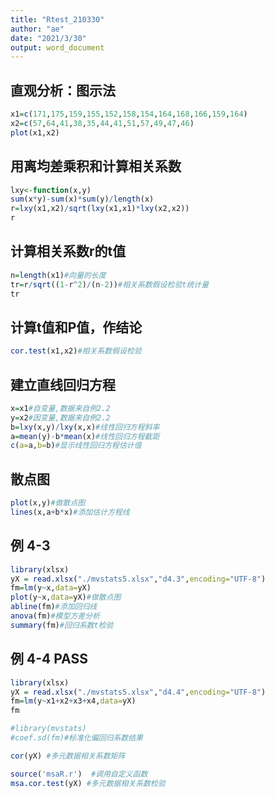 ```yaml
---
title: "Rtest_210330"
author: "ae"
date: "2021/3/30"
output: word_document
---
```


## 直观分析：图示法
```r
x1=c(171,175,159,155,152,158,154,164,168,166,159,164)
x2=c(57,64,41,38,35,44,41,51,57,49,47,46)
plot(x1,x2)

```

## 用离均差乘积和计算相关系数
```r
lxy<-function(x,y)       
sum(x*y)-sum(x)*sum(y)/length(x)
r=lxy(x1,x2)/sqrt(lxy(x1,x1)*lxy(x2,x2))
r
```

## 计算相关系数r的t值
```r
n=length(x1)#向量的长度
tr=r/sqrt((1-r^2)/(n-2))#相关系数假设检验t统计量
tr
```

## 计算t值和P值，作结论
```r
cor.test(x1,x2)#相关系数假设检验

```

## 建立直线回归方程
```r
x=x1#自变量,数据来自例2.2
y=x2#因变量,数据来自例2.2
b=lxy(x,y)/lxy(x,x)#线性回归方程斜率
a=mean(y)-b*mean(x)#线性回归方程截距
c(a=a,b=b)#显示线性回归方程估计值
```

## 散点图
```r
plot(x,y)#做散点图
lines(x,a+b*x)#添加估计方程线
```

## 例 4-3
```r
library(xlsx)
yX = read.xlsx("./mvstats5.xlsx","d4.3",encoding="UTF-8")
fm=lm(y~x,data=yX)
plot(y~x,data=yX)#做散点图
abline(fm)#添加回归线
anova(fm)#模型方差分析
summary(fm)#回归系数t检验


```

## 例 4-4 PASS
```r
library(xlsx)
yX = read.xlsx("./mvstats5.xlsx","d4.4",encoding="UTF-8")
fm=lm(y~x1+x2+x3+x4,data=yX)
fm

#library(mvstats)
#coef.sd(fm)#标准化偏回归系数结果

cor(yX) #多元数据相关系数矩阵

source('msaR.r')  #调用自定义函数
msa.cor.test(yX) #多元数据相关系数检验

```


















